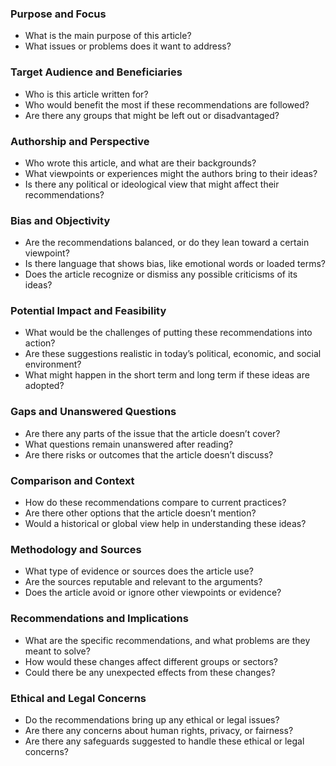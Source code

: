 ### Purpose and Focus
- What is the main purpose of this article?
- What issues or problems does it want to address?

### Target Audience and Beneficiaries
- Who is this article written for?
- Who would benefit the most if these recommendations are followed?
- Are there any groups that might be left out or disadvantaged?

### Authorship and Perspective
- Who wrote this article, and what are their backgrounds?
- What viewpoints or experiences might the authors bring to their ideas?
- Is there any political or ideological view that might affect their recommendations?

### Bias and Objectivity
- Are the recommendations balanced, or do they lean toward a certain viewpoint?
- Is there language that shows bias, like emotional words or loaded terms?
- Does the article recognize or dismiss any possible criticisms of its ideas?

### Potential Impact and Feasibility
- What would be the challenges of putting these recommendations into action?
- Are these suggestions realistic in today’s political, economic, and social environment?
- What might happen in the short term and long term if these ideas are adopted?

### Gaps and Unanswered Questions
- Are there any parts of the issue that the article doesn’t cover?
- What questions remain unanswered after reading?
- Are there risks or outcomes that the article doesn’t discuss?

### Comparison and Context
- How do these recommendations compare to current practices?
- Are there other options that the article doesn’t mention?
- Would a historical or global view help in understanding these ideas?

### Methodology and Sources
- What type of evidence or sources does the article use?
- Are the sources reputable and relevant to the arguments?
- Does the article avoid or ignore other viewpoints or evidence?

### Recommendations and Implications
- What are the specific recommendations, and what problems are they meant to solve?
- How would these changes affect different groups or sectors?
- Could there be any unexpected effects from these changes?

### Ethical and Legal Concerns
- Do the recommendations bring up any ethical or legal issues?
- Are there any concerns about human rights, privacy, or fairness?
- Are there any safeguards suggested to handle these ethical or legal concerns?






